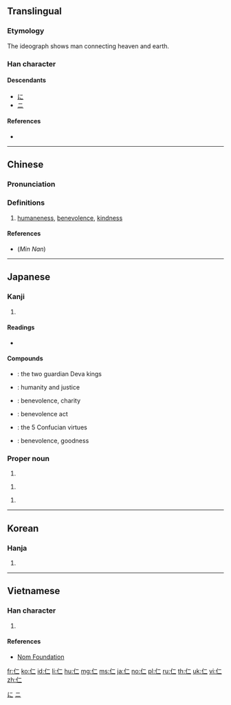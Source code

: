 {{also|忈}}
==Translingual==

===Etymology===
The ideograph shows man connecting heaven and earth.

===Han character===
{{Han char|rn=9|rad=人|as=02|sn=4|four=21210|canj=OMM|ids=⿰亻二}}

====Descendants====
* [[に]]
* [[ニ]]

====References====
* {{Han ref|kx=0091.070|dkj=00349|dj=0193.010|hdz=10107.010|uh=4EC1|ud=20161|bh=A4AF|bd=42159}}

[[Category:Han characters from which hiragana were derived|に]]
[[Category:Han characters from which katakana were derived|ニ]]

----

==Chinese==
{{zh-forms}}

===Pronunciation===
{{zh-pron
|m=rén
|c=jan4
|h=
|mn=jîn/lîn
|w=
|mc=y
|oc=y
|ma=
|cat=n
}}

===Definitions===
{{zh-hanzi}}

# [[humaneness]], [[benevolence]], [[kindness]]

====References====
* (''Min Nan'') {{thcwd|577}}

----

==Japanese==

===Kanji===
{{ja-kanji|grade=6|rs=人02}}

# {{defn|lang=ja|sort=人02}}

====Readings====
* {{ja-readings|goon=[[に]] (''ni''), [[にん]] (''nin'')|kanon=[[じん]] (''jin'')|nanori=[[きみ]] (''kimi''), [[く]] (''ku''), [[さと]] (''sato''), [[しのぶ]] (''shinobu''), [[じ]] (''ji''), [[と]] (''to''), [[のり]] (''nori''), [[ひと]] (''hito''), [[ひとし]] (''hitoshi''), [[ひろ]] (''hiro''), [[ひろし]] (''hiroshi''), [[まこと]] (''makoto''), [[まさ]] (''masa''), [[まさし]] (''masashi''), [[やす]] (''yasu''), [[よし]] (''yoshi'')}}

====Compounds====
* {{ja-r|仁王|におう}}: the two guardian Deva kings
* {{ja-r|仁義|じんぎ}}: humanity and justice
* {{ja-r|仁愛|じんあい}}: benevolence, charity
* {{ja-r|仁術|じんじゅつ}}: benevolence act
* {{ja-r|仁義礼智信|じんぎれいちしん}}: the 5 Confucian virtues
* {{ja-r|仁徳|じんとく}}: benevolence, goodness

===Proper noun===
{{ja-pos|ひとし|proper}}

# {{given name|male|lang=ja}}

{{ja-pos|じん|proper}}

# {{given name|male|lang=ja}}

{{ja-pos|まさし|proper}}

# {{given name|male|lang=ja}}

----

==Korean==

===Hanja===
{{ko-hanja|hangeul=인|rv=in|mr=in}}

# {{defn|lang=ko|sort=人02}}

----

==Vietnamese==

===Han character===
{{vi-hantu|[[nhân]], [[nhơn]]|rs=人02}}

# {{defn|lang=vi|sort=人02}}

====References====
* [http://nomfoundation.org/common/nom_details.php?codepoint=4ec1 Nom Foundation]

[[fr:仁]]
[[ko:仁]]
[[id:仁]]
[[li:仁]]
[[hu:仁]]
[[mg:仁]]
[[ms:仁]]
[[ja:仁]]
[[no:仁]]
[[pl:仁]]
[[ru:仁]]
[[th:仁]]
[[uk:仁]]
[[vi:仁]]
[[zh:仁]]